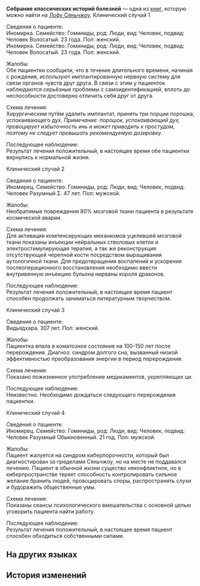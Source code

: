 {{Книга Инфобокс
|id           = 214
|Название     = Собрание классических историй болезней
|Изображение  = Item Xianzhou Parchment.png
|Мир          = Лофу Сяньчжоу
|Томов        = 1
|Автор        = <!--нужно добавить-->
|Описание     = Избранный сборник заболеваний, составленный Комиссией по алхимии в качестве справочника.
|Том1         = {{tx}}
|Источник1    = {{tx|Отсутствует источник}}
|Персонажи    = 
|Фракции      = 
}}
'''Собрание классических историй болезней''' — одна из [[Книги|книг]], которую можно найти на [[Лофу Сяньчжоу]].
<!--
==Получение==
<gallery>
Книга НАЗВАНИЕ.png|НАЗВАНИЕ
Локация НАЗВАНИЕ.png|Расположение на карте. Ближайший пространственный якорь «[[НАЗВАНИЕ]]»
</gallery>
-->
Клинический случай 1

Сведения о пациенте:<br />
Иномирка. Семейство: Гоминиды, род: Люди, вид: Человек, подвид: Человек Волосатый. 23 года. Пол: женский.<br />
Иномирка. Семейство: Гоминиды, род: Люди, вид: Человек, подвид: Человек Волосатый. 23 года. Пол: женский.

Жалобы:<br />
Обе пациентки сообщили, что в течение длительного времени, начиная с рождения, используют имплантированную нервную систему для связи органов чувств друг друга. В связи с этим у пациенток наблюдаются серьёзные проблемы с самоидентификацией, вплоть до неспособности достоверно отличить себя друг от друга.

Схема лечения:<br />
Хирургическим путём удалить имплантат, принять три порции порошка, успокаивающего дух. ''Примечание: порошок, успокаивающий дух, провоцирует избыточность инь и может приводить к простудам, поэтому не следует превышать рекомендуемую дозировку.''

Последующее наблюдение:<br />
Результат лечения положительный, в настоящее время обе пациентки вернулись к нормальной жизни.

Клинический случай 2

Сведения о пациенте:<br />
Иномирец. Семейство: Гоминиды, род: Люди, вид: Человек, подвид: Человек Разумный Σ. 47 лет. Пол: мужской.

Жалобы:<br />
Необратимые повреждения 80% мозговой ткани пациента в результате космической аварии.

Схема лечения:<br />
Для активации компенсирующих механизмов уцелевшей мозговой ткани показаны инъекции нейральных стволовых клеток и электростимулирующая терапия, а так же реконструкция отсутствующей черепной кости посредством выращивания аутологичной ткани. Для предотвращения воспалений и ускорения послеоперационного восстановления необходимо ввести внутривенную инъекцию бульона нирваны короля драконов.

Последующее наблюдение:<br />
Результат лечения положительный, в настоящее время пациент способен продолжать заниматься литературным творчеством.


Клинический случай 3

Сведения о пациенте:<br />
Видьядхара. 307 лет. Пол: женский.

Жалобы:<br />
Пациентка впала в коматозное состояние на 100-150 лет после перерождения. Диагноз: синдром долгого сна, вызванный низкой эффективностью преобразования энергии в период перерождения.

Схема лечения:<br />
Показано пожизненное употребление медикаментов, укрепляющих ци.

Последующее наблюдение:<br />
Неизвестно. Необходимо дождаться следующего перерождения пациентки.

Клинический случай 4

Сведения о пациенте:<br />
Иномирец. Семейство: Гоминиды, род: Люди, вид: Человек, подвид: Человек Разумный Обыкновенный. 21 год. Пол: мужской.

Жалобы:<br />
Пациент жалуется на синдром киберпорочности, который был диагностирован за пределами Сяньчжоу, но на месте не поддавался лечению. Пациент в обычной жизни существо неконфликтное, но в киберпространстве теряет способность контролировать сильное желание бранить людей, провоцировать споры, распространять слухи и будоражить общественные умы.

Схема лечения:<br />
Показаны сеансы психологического вмешательства с основной целью уговорить пациента найти работу.

Последующее наблюдение:<br />
Результат лечения положительный, в настоящее время пациент способен обходиться собственными силами.

==На других языках==
{{На других языках
|en   = Selected Classic Case Studies
|zhs  = 经典病例选编
|zht  = 經典病例選編
|ja   = 代表病例選
|ko   = 대표적인 질병 사례
|es   = Selección de casos de estudio clásicos
|fr   = Sélection d'études de cas classiques
|ru   = Собрание классических историй болезней
|th   = กรณีศึกษาสุดคลาสสิก
|vi   = Sổ Bệnh Án Kinh Điển
|de   = Ausgewählte klassische Fallstudien
|id   = Studi Kasus Klasik Pilihan
|pt   = Estudos de Caso Clássicos Selecionados
}}

==История изменений==
{{История изменений|2.7}}
